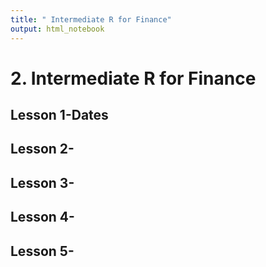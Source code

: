 ```yaml
---
title: " Intermediate R for Finance"
output: html_notebook
---
```

# 2. Intermediate R for Finance
## Lesson 1-Dates

## Lesson 2-
## Lesson 3-
## Lesson 4-
## Lesson 5-

